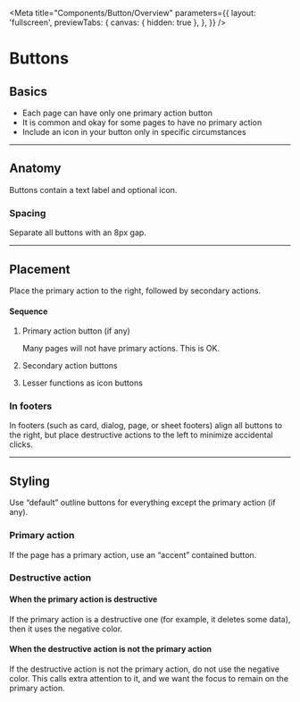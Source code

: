 <!-- button-overview.stories.mdx -->


<Meta
  title="Components/Button/Overview"
  parameters={{
    layout: 'fullscreen',
    previewTabs: {
      canvas: { hidden: true },
    },
  }}
/>

<style>{`
  td-button {
    margin-right: 8px;
  }
  .docs-story div:first-of-type {
    text-align: center;
  }
  #story--example-button--outlined,
  #story--example-button--text {
    margin-right: 8px;
  }
  td-button[outlined].destructive {
    margin-right: 4rem;
  }
`}</style>

# Buttons

## Basics

- Each page can have only one primary action button
- It is common and okay for some pages to have no primary action
- Include an icon in your button only in specific circumstances

<Canvas>
  <td-button id="text-button" text label="Text button"></td-button>
  <td-button id="outlined-button" outlined label="Outlined button"></td-button>
  <td-button id="contained-button" raised label="Contained button"></td-button>
</Canvas>

---

## Anatomy

Buttons contain a text label and optional icon.

<Canvas>
  <form>
    <td-button id="no-icon" raised label="No icon"></td-button>
    <td-button
      id="left-icon"
      raised
      label="Left icon"
      icon="sailing"
    ></td-button>
    <td-button
      id="right-icon"
      raised
      label="Right icon"
      icon="sailing"
      trailingIcon="true"
    ></td-button>
  </form>
</Canvas>

### Spacing

Separate all buttons with an 8px gap.

<Canvas>
  <form>
    <td-button outlined label="Button"></td-button>
    <td-button outlined label="Button"></td-button>
    <td-button outlined label="Button"></td-button>
  </form>
</Canvas>

---

## Placement

Place the primary action to the right, followed by secondary actions.

#### Sequence

1.  Primary action button (if any)

    Many pages will not have primary actions. This is OK.

2.  Secondary action buttons

3.  Lesser functions as icon buttons

<Canvas>
  <form>
    <td-button outlined label="Button"></td-button>
    <td-button outlined label="Button"></td-button>
    <td-button raised label="Primary" class="primary accent"></td-button>
  </form>
</Canvas>

### In footers

In footers (such as card, dialog, page, or sheet footers) align all buttons to the right, but place destructive actions to the left to minimize accidental clicks.

<Canvas>
  <form>
    <td-button outlined label="Delete" class="destructive"></td-button>
    <td-button outlined label="Button"></td-button>
    <td-button raised label="Primary" class="primary accent"></td-button>
  </form>
</Canvas>

---

## Styling

Use “default” outline buttons for everything except the primary action (if any).

<Canvas>
  <form>
    <td-button outlined label="Button"></td-button>
    <td-button outlined label="Button"></td-button>
  </form>
</Canvas>

### Primary action

If the page has a primary action, use an “accent” contained button.

<Canvas>
  <form>
    <td-button outlined label="Button"></td-button>
    <td-button outlined label="Button"></td-button>
    <td-button raised label="Primary" class="primary accent"></td-button>
  </form>
</Canvas>

### Destructive action

#### When the primary action is destructive

If the primary action is a destructive one (for example, it deletes some data), then it uses the negative color.

<Canvas>
  <form>
    <td-button outlined label="Button"></td-button>
    <td-button outlined label="Button"></td-button>
    <td-button raised label="Delete" class="destructive primary"></td-button>
  </form>
</Canvas>

#### When the destructive action is not the primary action

If the destructive action is not the primary action, do not use the negative color. This calls extra attention to it, and we want the focus to remain on the primary action.

<Canvas>
  <form>
    <td-button outlined label="Delete" class="destructive"></td-button>
    <td-button outlined label="Button"></td-button>
    <td-button raised label="Primary" class="primary accent"></td-button>
  </form>
</Canvas>
